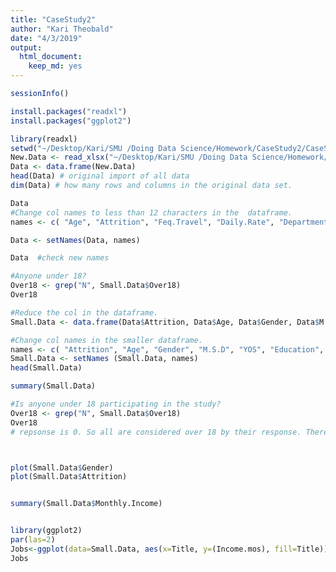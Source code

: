 ```yaml
---
title: "CaseStudy2"
author: "Kari Theobald"
date: "4/3/2019"
output:
  html_document:
    keep_md: yes
---
```

```r
sessionInfo()
```

```r
install.packages("readxl")
install.packages("ggplot2")

library(readxl)
setwd("~/Desktop/Kari/SMU /Doing Data Science/Homework/CaseStudy2/CaseStudy2")
New.Data <- read_xlsx("~/Desktop/Kari/SMU /Doing Data Science/Homework/CaseStudy2/CaseStudy2/CaseStudy2-data.xlsx")
Data <- data.frame(New.Data)
head(Data) # original import of all data 
dim(Data) # how many rows and columns in the original data set. 

Data
#Change col names to less than 12 characters in the  dataframe. 
names <- c( "Age", "Attrition", "Feq.Travel", "Daily.Rate", "Department", "mlg.Home", "Education", "Ed.Field", "Emp.Count", "Emp.Number", "Env.Sat", "Gender", "HourlyRate", "Job.Invol", "Job.Level", "Title", "Satisfied", "M.S.D", "Income.mos","Rate.mos", "Jobs.Worked", "Over18", "OT", "Percent.Inc" , "Performance", "Sat.Relation", "Hours", "Stock", "Yrs.Wrkd", "Training", "Work.Life", "YOS", "YCRole","YbtwnPromo", "YwMgmt")

Data <- setNames(Data, names)

Data  #check new names

#Anyone under 18?
Over18 <- grep("N", Small.Data$Over18)
Over18

#Reduce the col in the dataframe.
Small.Data <- data.frame(Data$Attrition, Data$Age, Data$Gender, Data$M.S.D, Data$YOS,   Data$Ed.Field, Data$Title, Data$Rate.mos, Data$mlg.Home)      

#Change col names in the smaller dataframe. 
names <- c( "Attrition", "Age", "Gender", "M.S.D", "YOS", "Education", "Title", "Income.mos", "mlg.Home")
Small.Data <- setNames (Small.Data, names)
head(Small.Data)

summary(Small.Data)

#Is anyone under 18 participating in the study?
Over18 <- grep("N", Small.Data$Over18)
Over18
# repsonse is 0. So all are considered over 18 by their response. There are 8 people who state they are 18 but we understand this response to be 18, plus a few days or months. Therefore we are leaving them in the study. 



plot(Small.Data$Gender)
plot(Small.Data$Attrition)


summary(Small.Data$Monthly.Income)


library(ggplot2)
par(las=2)
Jobs<-ggplot(data=Small.Data, aes(x=Title, y=(Income.mos), fill=Title))  + geom_bar(stat="identity") + xlab("Titles") +  ylab("Monthly Income") + ggtitle("Jobs that Pay") + theme(plot.title = element_text(hjust = 0.5))+ coord_flip()
Jobs
```
